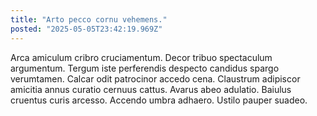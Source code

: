 ```yaml
---
title: "Arto pecco cornu vehemens."
posted: "2025-05-05T23:42:19.969Z"
---
```


Arca amiculum cribro cruciamentum. Decor tribuo spectaculum argumentum. Tergum iste perferendis despecto candidus spargo verumtamen.
Calcar odit patrocinor accedo cena. Claustrum adipiscor amicitia annus curatio cernuus cattus. Avarus abeo adulatio.
Baiulus cruentus curis arcesso. Accendo umbra adhaero. Ustilo pauper suadeo.

